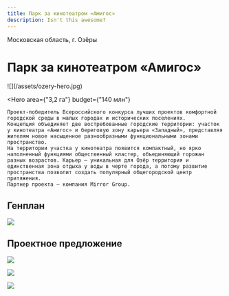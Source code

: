 ```yaml
---
title: Парк за кинотеатром «Амигос»
description: Isn't this awesome?
---
```


<AffinumLogo />

Московская область, г. Озёры

# Парк за кинотеатром «Амигос»

<Wide>
    ![](/assets/ozery-hero.jpg)
</Wide>

<Hero
    area={"3,2 га"}
    budget={"140 млн"}
>
    Проект-победитель Всероссийского конкурса лучших проектов комфортной городской среды в малых городах и исторических поселениях.
    Концепция объединяет две востребованные городские территории: участок у кинотеатра «Амигос» и береговую зону карьера «Западный», представляя жителям новое насыщенное разнообразными функциональными зонами пространство.
    На территории участка у кинотеатра появится компактный, но ярко наполненный функциями общественный кластер, объединяющий горожан разных возрастов. Карьер — уникальная для Озёр территория и  единственная зона отдыха у воды в черте города, а потому развитие пространства позволит создать популярный общегородской центр притяжения.
    Партнер проекта — компания Mirror Group.
</Hero>

## Генплан

![](/assets/ozery-00.jpg)

## Проектное предложение

![](/assets/ozery-01.jpg)

![](/assets/ozery-02.jpg)

![](/assets/ozery-03.jpg)

